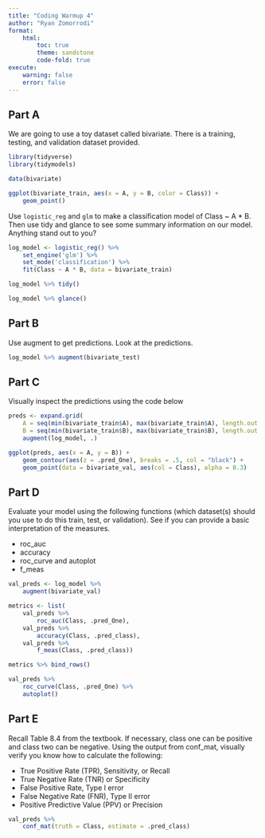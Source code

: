 ```yaml
---
title: "Coding Warmup 4"
author: "Ryan Zomorrodi"
format: 
    html:
        toc: true
        theme: sandstone
        code-fold: true
execute:
    warning: false
    error: false
---
```


## Part A
We are going to use a toy dataset called bivariate. There is a training, testing, and validation dataset provided.
```r
library(tidyverse)
library(tidymodels)

data(bivariate)

ggplot(bivariate_train, aes(x = A, y = B, color = Class)) +
    geom_point()
```

Use `logistic_reg` and `glm` to make a classification model of Class ~ A * B. Then use tidy and glance to see some summary information on our model. Anything stand out to you?

``` r
log_model <- logistic_reg() %>%
    set_engine('glm') %>%
    set_mode('classification') %>%
    fit(Class ~ A * B, data = bivariate_train)

log_model %>% tidy()

log_model %>% glance()
```

## Part B
Use augment to get predictions. Look at the predictions.
``` r
log_model %>% augment(bivariate_test)
```

## Part C
Visually inspect the predictions using the code below

```r
preds <- expand.grid(
    A = seq(min(bivariate_train$A), max(bivariate_train$A), length.out = 100),
    B = seq(min(bivariate_train$B), max(bivariate_train$B), length.out = 100)) %>%
    augment(log_model, .)

ggplot(preds, aes(x = A, y = B)) +
    geom_contour(aes(z = .pred_One), breaks = .5, col = "black") + 
    geom_point(data = bivariate_val, aes(col = Class), alpha = 0.3)
```

## Part D
Evaluate your model using the following functions (which dataset(s) should you use to do this train, test, or validation). See if you can provide a basic interpretation of the measures.

* roc_auc
* accuracy
* roc_curve and autoplot
* f_meas
``` r
val_preds <- log_model %>% 
    augment(bivariate_val)

metrics <- list(
    val_preds %>%
        roc_auc(Class, .pred_One),
    val_preds %>%
        accuracy(Class, .pred_class),
    val_preds %>%
        f_meas(Class, .pred_class))

metrics %>% bind_rows()
```

``` r
val_preds %>% 
    roc_curve(Class, .pred_One) %>%
    autoplot()
```

## Part E
Recall Table 8.4 from the textbook. If necessary, class one can be positive and class two can be negative. Using the output from conf_mat, visually verify you know how to calculate the following:

* True Positive Rate (TPR), Sensitivity, or Recall
* True Negative Rate (TNR) or Specificity
* False Positive Rate, Type I error
* False Negative Rate (FNR), Type II error
* Positive Predictive Value (PPV) or Precision
```r
val_preds %>% 
    conf_mat(truth = Class, estimate = .pred_class)
```